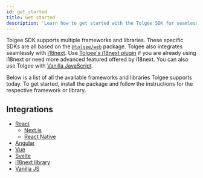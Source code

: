 ```yaml
---
id: get_started
title: Get started
description: 'Learn how to get started with the Tolgee SDK for seamless localization. Use framework-specific SDKs or the vanilla JavaScript SDK to easily integrate localization into your application.'
---
```


Tolgee SDK supports multiple frameworks and libraries. These specific SDKs are all based on the [`@tolgee/web`](./api/web_package/about) package. Tolgee also integrates seamlessly with [i18next](https://www.i18next.com/). Use [Tolgee's i18next plugin](./integrations/i18next/installation) if you are already using i18next or need more advanced featured offered by i18next. You can also use Tolgee with [Vanilla JavaScript](./integrations/vanilla/installation).

Below is a list of all the available frameworks and libraries Tolgee supports today. To get started, install the package and follow the instructions for the respective framework or library.

## Integrations

- [React](./integrations/react/overview)
  - [Next.js](./integrations/react/next/introduction)
  - [React Native](./integrations/react/react_native)
- [Angular](./integrations/angular/overview)
- [Vue](./integrations/vue/installation)
- [Svelte](./integrations/svelte/overview)
- [i18next library](./integrations/i18next/installation)
- [Vanilla JS](./integrations/vanilla/installation)
